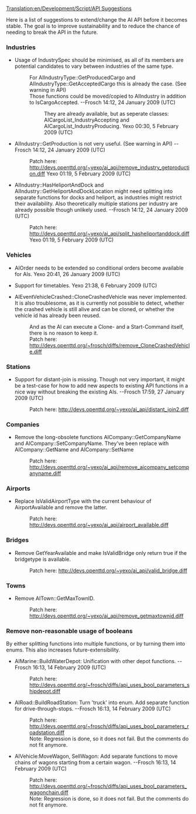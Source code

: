 [[Translation:en/Development/Script/API Suggestions]]
{{en/Development/Script/Navigation}}

Here is a list of suggestions to extend/change the AI API before it becomes stable. The goal is to improve sustainability and to reduce the chance of needing to break the API in the future.

=== Industries ===

* Usage of IndustrySpec should be minimised, as all of its members are potential candidates to vary between industries of the same type.
*: For AIIndustryType::GetProducedCargo and AIIndustryType::GetAcceptedCargo this is already the case. (See warning in API)
*: Those functions could be moved/copied to AIIndustry in addition to IsCargoAccepted. --Frosch 14:12, 24 January 2009 (UTC)
*:: They are already available, but as seperate classes: AICargoList_IndustryAccepting and AICargoList_IndustryProducing. Yexo 00:30, 5 February 2009 (UTC)

* AIIndustry::GetProduction is not very useful. (See warning in API) --Frosch 14:12, 24 January 2009 (UTC)
*: Patch here: http://devs.openttd.org/~yexo/ai_api/remove_industry_getproduction.diff Yexo 01:19, 5 February 2009 (UTC)

* AIIndustry::HasHeliportAndDock and AIIndustry::GetHeliportAndDockLocation might need splitting into separate functions for docks and heliport, as industries might restrict their availability. Also theoretically multiple stations per industry are already possible though unlikely used. --Frosch 14:12, 24 January 2009 (UTC)
*: Patch here: http://devs.openttd.org/~yexo/ai_api/split_hasheliportanddock.diff Yexo 01:19, 5 February 2009 (UTC)

=== Vehicles ===

* AIOrder needs to be extended so conditional orders become available for AIs. Yexo 20:41, 26 January 2009 (UTC)

* Support for timetables. Yexo 21:38, 6 February 2009 (UTC)

* AIEventVehicleCrashed::CloneCrashedVehicle was never implemented. It is also troublesome, as it is currently not possible to detect, whether the crashed vehicle is still alive and can be cloned, or whether the vehicle id has already been reused.
*: And as the AI can execute a Clone- and a Start-Command itself, there is no reason to keep it.
*: Patch here: http://devs.openttd.org/~frosch/diffs/remove_CloneCrashedVehicle.diff

=== Stations ===

* Support for distant-join is missing. Though not very important, it might be a test-case for how to add new aspects to existing API functions in a nice way without breaking the existing AIs. --Frosch 17:59, 27 January 2009 (UTC)
*: Patch here: http://devs.openttd.org/~yexo/ai_api/distant_join2.diff

=== Companies ===

* Remove the long-obsolete functions AICompany::GetCompanyName and AICompany::SetCompanyName. They've been replace with AICompany::GetName and AICompany::SetName
*: Patch here: http://devs.openttd.org/~yexo/ai_api/remove_aicompany_setcompanyname.diff

=== Airports ===

* Replace IsValidAirportType with the current behaviour of AirportAvailable and remove the latter.
*: Patch here: http://devs.openttd.org/~yexo/ai_api/airport_available.diff

=== Bridges ===

* Remove GetYearAvailable and make IsValidBridge only return true if the bridgetype is available.
*: Patch here: http://devs.openttd.org/~yexo/ai_api/valid_bridge.diff

=== Towns ===

* Remove AITown::GetMaxTownID.
*: Patch here: http://devs.openttd.org/~yexo/ai_api/remove_getmaxtownid.diff

=== Remove non-reasonable usage of booleans ===
By either splitting functions into multiple functions, or by turning them into enums. This also increases future-extensibility.

* AIMarine::BuildWaterDepot: Unification with other depot functions. --Frosch 16:13, 14 February 2009 (UTC)
*: Patch here: http://devs.openttd.org/~frosch/diffs/api_uses_bool_parameters_shipdepot.diff

* AIRoad::BuildRoadStation: Turn 'truck' into enum. Add separate function for drive-through-stops. --Frosch 16:13, 14 February 2009 (UTC)
*: Patch here: http://devs.openttd.org/~frosch/diffs/api_uses_bool_parameters_roadstation.diff
*: Note: Regression is done, so it does not fail. But the comments do not fit anymore.

* AIVehicle:MoveWagon, SellWagon: Add separate functions to move chains of wagons starting from a certain wagon. --Frosch 16:13, 14 February 2009 (UTC)
*: Patch here: http://devs.openttd.org/~frosch/diffs/api_uses_bool_parameters_wagonchain.diff
*: Note: Regression is done, so it does not fail. But the comments do not fit anymore.
